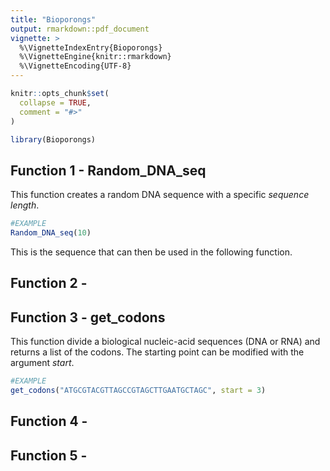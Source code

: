 ```yaml
---
title: "Bioporongs"
output: rmarkdown::pdf_document
vignette: >
  %\VignetteIndexEntry{Bioporongs}
  %\VignetteEngine{knitr::rmarkdown}
  %\VignetteEncoding{UTF-8}
---
```


```r
knitr::opts_chunk$set(
  collapse = TRUE,
  comment = "#>"
)
```

```r
library(Bioporongs)
```

## Function 1 - Random_DNA_seq
This function creates a random DNA sequence with a specific *sequence length*.

```r
#EXAMPLE
Random_DNA_seq(10)
```

This is the sequence that can then be used in the following function.

## Function 2 - 

## Function 3 - get_codons

This function divide a biological nucleic-acid sequences (DNA or RNA) and returns a list of the codons. The starting point can be modified with the argument *start*.

```r
#EXAMPLE
get_codons("ATGCGTACGTTAGCCGTAGCTTGAATGCTAGC", start = 3)
```

## Function 4 - 

## Function 5 - 
